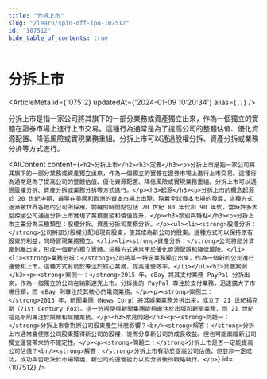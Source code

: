 ```yaml
---
title: "分拆上市"
slug: "/learn/spin-off-ipo-107512"
id: "107512"
hide_table_of_contents: true
---
```



# 分拆上市

<ArticleMeta id={107512} updatedAt={'2024-01-09 10:20:34'} alias={`[]`} />
<div className='border-solid border-b border-t-0 my-4 border-[var(--ifm-color-gray-300)]' />

分拆上市是指一家公司將其旗下的一部分業務或資產獨立出來，作為一個獨立的實體在證券市場上進行上市交易。這種行為通常是為了提高公司的整體估值、優化資源配置、降低風險或實現業務重組。分拆上市可以通過股權分拆、資產分拆或業務分拆等方式進行。

<AIContent content={`<h2>分拆上市</h2><h3>定義</h3><p>分拆上市是指一家公司將其旗下的一部分業務或資產獨立出來，作為一個獨立的實體在證券市場上進行上市交易。這種行為通常是為了提高公司的整體估值、優化資源配置、降低風險或實現業務重組。分拆上市可以通過股權分拆、資產分拆或業務分拆等方式進行。</p><h3>起源</h3><p>分拆上市的概念起源於 20 世紀中期，最早在美國和歐洲的資本市場上出現。隨着全球資本市場的發展，這種方式逐漸被世界各地的公司所採用。關鍵的時間點包括 20 世紀 80 年代和 90 年代，當時許多大型跨國公司通過分拆上市實現了業務重組和價值提升。</p><h3>類別與特點</h3><p>分拆上市主要分為三種類型：股權分拆、資產分拆和業務分拆。</p><ul><li><strong>股權分拆：</strong>公司將部分股權分配給現有股東，使其成為新公司的股東。這種方式可以保持原有股東的利益，同時實現業務獨立。</li><li><strong>資產分拆：</strong>公司將部分資產剝離出來，形成一個新的獨立實體。這種方式通常用於優化資源配置和降低風險。</li><li><strong>業務分拆：</strong>公司將某一特定業務獨立出來，作為一個新的公司進行運營和上市。這種方式有助於專注於核心業務，提高運營效率。</li></ul><h3>具體案例</h3><p><strong>案例一：</strong>2015 年，eBay 將其支付業務 PayPal 分拆出來，作為一個獨立的公司在納斯達克上市。分拆後的 PayPal 專注於支付業務，迅速擴大了市場份額，而 eBay 則專注於其核心的電商業務。</p><p><strong>案例二：</strong>2013 年，新聞集團（News Corp）將其娛樂業務分拆出來，成立了 21 世紀福克斯（21st Century Fox）。這一分拆使得新聞集團能夠專注於出版和新聞業務，而 21 世紀福克斯則專注於娛樂和媒體業務。</p><h3>常見問題</h3><p><strong>問題一：</strong>分拆上市會對原公司股東產生什麼影響？<br/><strong>解答：</strong>分拆上市通常會使原公司股東獲得新公司的股權，從而分享新公司的成長收益。但也可能面臨新公司獨立運營帶來的不確定性。</p><p><strong>問題二：</strong>分拆上市是否一定能提高公司估值？<br/><strong>解答：</strong>分拆上市有助於提高公司估值，但並非一定成功。成功與否取決於市場環境、新公司的運營能力以及分拆後的戰略執行。</p>`} id={107512} />
